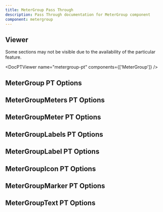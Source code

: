 ```yaml
---
title: MeterGroup Pass Through
description: Pass Through documentation for MeterGroup component
component: metergroup
---
```


## Viewer

Some sections may not be visible due to the availability of the particular feature.

<DocPTViewer name="metergroup-pt" components={['MeterGroup']} />

## MeterGroup PT Options

<DocTable name="MeterGroup" category="pt" />

## MeterGroupMeters PT Options

<DocTable name="MeterGroupMeters" category="pt" />

## MeterGroupMeter PT Options

<DocTable name="MeterGroupMeter" category="pt" />

## MeterGroupLabels PT Options

<DocTable name="MeterGroupLabels" category="pt" />

## MeterGroupLabel PT Options

<DocTable name="MeterGroupLabel" category="pt" />

## MeterGroupIcon PT Options

<DocTable name="MeterGroupIcon" category="pt" />

## MeterGroupMarker PT Options

<DocTable name="MeterGroupMarker" category="pt" />

## MeterGroupText PT Options

<DocTable name="MeterGroupText" category="pt" />
